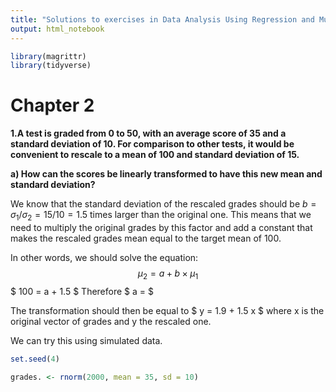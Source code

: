 ```yaml
---
title: "Solutions to exercises in Data Analysis Using Regression and Multilevel/Hierarchical Models by Gelman and Hill (2006)"
output: html_notebook
---
```


```r

library(magrittr)
library(tidyverse)

```


# Chapter 2

**1.A test is graded from 0 to 50, with an average score of 35 and a standard deviation of 10. For comparison to other tests, it would be convenient to rescale to a mean of 100 and standard deviation of 15.**

**a) How can the scores be linearly transformed to have this new mean and standard deviation?**

We know that the standard deviation of the rescaled grades should be $b = \sigma_1 / \sigma_2 = 15/10 = 1.5$ times larger than the original one. This means that we need to multiply the original grades by this factor and add a constant that makes the rescaled grades mean equal to the target mean of 100. 

In other words, we should solve the equation: 
$$ \mu_2 = a + b \times \mu_1  $$
$ 100 = a + 1.5 \times 35 $ Therefore $ a = \frac{100}{1.5\times 35} \approx 1.9 $

The transformation should then be equal to $ y = 1.9 + 1.5 x $ where x is the original vector of grades and y the rescaled one.

We can try this using simulated data.
```r

set.seed(4)

grades. <- rnorm(2000, mean = 35, sd = 10)

```
